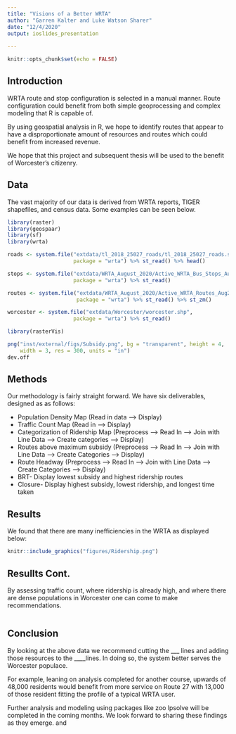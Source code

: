 ```yaml
---
title: "Visions of a Better WRTA"
author: "Garren Kalter and Luke Watson Sharer"
date: "12/4/2020"
output: ioslides_presentation
 
---
```



```r
knitr::opts_chunk$set(echo = FALSE)
```

## Introduction

WRTA route and stop configuration is selected in a manual manner. Route configuration
could benefit from both simple geoprocessing and complex modeling that R is capable of.

By using geospatial analysis in R, we hope to identify routes that appear to have 
a disproportionate amount of resources and routes which could benefit from
increased revenue.

We hope that this project and subsequent thesis will be used to the benefit
of Worcester's citizenry.


## Data

The vast majority of our data is derived from WRTA reports, TIGER shapefiles, and 
census data. Some examples can be seen below.


```r
library(raster)
library(geospaar)
library(sf)
library(wrta)

roads <- system.file("extdata/tl_2018_25027_roads/tl_2018_25027_roads.shp",
                     package = "wrta") %>% st_read() %>% head()

stops <- system.file("extdata/WRTA_August_2020/Active_WRTA_Bus_Stops_Aug2020.shp",
                     package = "wrta") %>% st_read()

routes <- system.file("extdata/WRTA_August_2020/Active_WRTA_Routes_Aug2020.shp",
                      package = "wrta") %>% st_read() %>% st_zm()

worcester <- system.file("extdata/Worcester/worcester.shp",
                     package = "wrta") %>% st_read()

```


```r
library(rasterVis)

png("inst/external/figs/Subsidy.png", bg = "transparent", height = 4, 
    width = 3, res = 300, units = "in")
dev.off

```


## Methods

Our methodology is fairly straight forward. We have six deliverables, designed as 
as follows:

- Population Density Map (Read in data --> Display)
- Traffic Count Map (Read in --> Display)
- Categorization of Ridership Map (Preprocess --> Read In --> Join with Line Data --> Create categories --> Display)
- Routes above maximum subsidy (Preprocess --> Read In --> Join with Line Data --> Create Categories --> Display)
- Route Headway (Preprocess --> Read In --> Join with Line Data --> Create Categories --> Display)
- BRT- Display lowest subsidy and highest ridership routes
- Closure- Display highest subsidy, lowest ridership, and longest time taken


## Results

We found that there are many inefficiencies in the WRTA as displayed below:

```r

knitr::include_graphics("figures/Ridership.png")

```

## Resullts Cont.
By assessing traffic count, where ridership is already high, and where there are 
dense populations in Worcester one can come to make recommendations.


```r

```

## Conclusion

By looking at the above data we recommend cutting the ___ lines and adding those resources to the ____lines. In doing so, the system better serves the Worcester populace. 

For example, leaning on analysis completed for another course,  upwards of 48,000 residents would benefit from more service on Route 27 with 13,000 of those resident fitting the profile of a typical WRTA user.

Further analysis and modeling using packages like zoo lpsolve will be completed in the coming months. We look forward to sharing these findings as they emerge. 
and 



